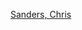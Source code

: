{{Navbox
|name = 克里斯·桑德斯
|title = [[克里斯·桑德斯]]电影作品
|state = {{{state|autocollapse}}}
|listclass = hlist
|group1 = 动画设计
|list1 = 
* 《{{link-en|布偶娃娃|Jim Henson's Muppet Babies}}》（1984-1990）
|group2 = 故事版画家
|list2 =
* 《[[美女与野兽 (1991年电影)|美女与野兽]]》（1991）
* 《[[狮子王]]》（1994）
* 《[[花木兰 (1998年电影)|花木兰]]》（1998）
|group3 = 导演
|list3 =
* 《[[星际宝贝]]》（2002）
* 《[[馴龍高手]]》（2010）
* 《[[疯狂原始人]]》（2013）
* 《[[極地守護犬]]》（2020）
}}<noinclude>
{{collapsible option}}
[[Category:美國電影導演模板|Sanders, Chris]]
</noinclude>